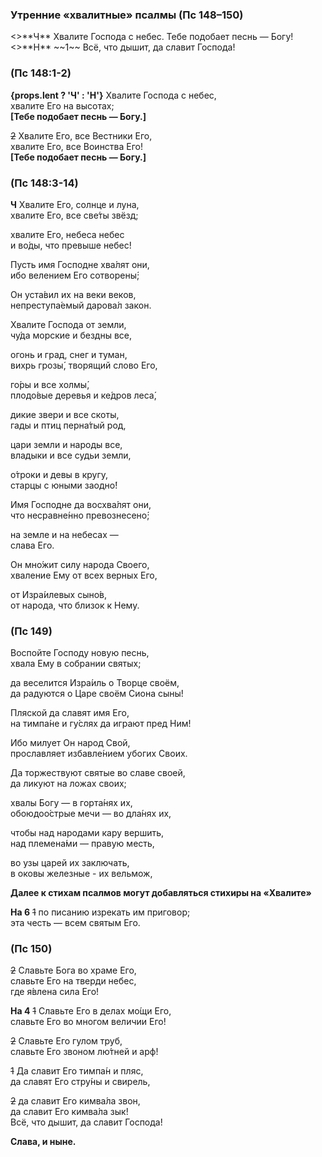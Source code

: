<span id="utrenniePsalmi" />

### Утренние «хвалитные» псалмы (Пс 148–150)

<If condition={props.lent}>
    <>**Ч** Хвалите Господа с небес. Тебе подобает песнь — Богу!</>
</If>
<If condition={!props.lent}>
    <>**Н** ~~1~~ Всё, что дышит, да славит Господа!</>
</If>

### (Пс 148:1-2)

**{props.lent ? 'Ч' : 'Н'}** Хвалите Господа с небес,  
хвалите Его на высотах;  
**[**Тебе подобает песнь — Богу.**]**

~~2~~ Хвалите Его, все Вестники Его,  
хвалите Его, все Воинства Его!  
**[**Тебе подобает песнь — Богу.**]**

### (Пс 148:3-14)

**Ч** Хвалите Его, солнце и луна,  
хвалите Его, все све́ты звёзд;

хвалите Его, небеса небес  
и во́ды, что превыше небес!

Пусть имя Господне хва́лят они,  
ибо велением Его сотворены́;

Он уста́вил их на веки веков,  
непреступа́емый дарова́л закон.

Хвалите Господа от земли,  
чу́да морские и бездны все,

огонь и град, снег и туман,  
вихрь грозы́, творящий слово Его,

го́ры и все холмы́,  
плодо́вые деревья и ке́дров леса́,

дикие звери и все скоты,  
гады и птиц перна́тый род,

цари земли и народы все,  
владыки и все судьи земли,

о́троки и девы в кругу,  
старцы с юными заодно́!

Имя Господне да восхва́лят они,  
что несравне́нно превознесено́;

на земле и на небесах —  
слава Его.

Он мно́жит силу народа Своего,  
хваление Ему от всех верных Его,

от Изра́илевых сыно́в,  
от народа, что близок к Нему.

### (Пс 149)

Воспойте Господу новую песнь,  
хвала Ему в собрании святых;

да веселится Изра́иль о Творце своём,  
да радуются о Царе своём Сиона сыны!

Пляской да славят имя Его,  
на тимпа́не и гу́слях да играют пред Ним!

Ибо милует Он народ Свой,  
прославляет избавле́нием убогих Своих.

Да торжествуют святые во славе своей,  
да ликуют на ложах своих;

хвалы Богу — в горта́нях их,  
обоюдоо́стрые мечи — во дла́нях их,

чтобы над народами кару вершить,  
над племена́ми — правую месть,

во узы царей их заключать,  
в оковы железные - их вельмож,

**Далее к стихам псалмов могут добавляться стихиры на «Хвалите»**

**На 6** ~~1~~ по писанию изрекать им приговор;  
эта честь — всем святым Его.

### (Пс 150)

~~2~~ Славьте Бога во храме Его,  
славьте Его на тверди небес,  
где я́влена сила Его!

**На 4** ~~1~~ Славьте Его в делах мо́щи Его,  
славьте Его во многом величии Его!

~~2~~ Славьте Его гулом труб,  
славьте Его звоном лю́тней и арф!

~~1~~ Да славит Его тимпа́н и пляс,  
 да славят Его стру́ны и свирель,

~~2~~ да славит Его кимва́ла звон,  
да славит Его кимва́ла зык!  
Всё, что дышит, да славит Господа!

**Слава, и ныне.**
